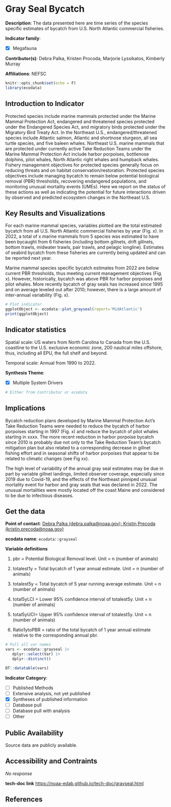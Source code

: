 # Gray Seal Bycatch

**Description**: The data presented here are time series of the species specific estimates of bycatch from U.S. North Atlantic commercial fisheries.

**Indicator family**: 

- [X] Megafauna


**Contributor(s)**: Debra Palka, Kristen Procoda, Marjorie Lyssikatos, Kimberly Murray

**Affiliations**: NEFSC

```{r echo=FALSE}
knitr::opts_chunk$set(echo = F)
library(ecodata)
```
## Introduction to Indicator
Protected species include marine mammals protected under the Marine Mammal Protection Act, endangered and threatened species protected under the Endangered Species Act, and migratory birds protected under the Migratory Bird Treaty Act. In the Northeast U.S., endangered/threatened species include Atlantic salmon, Atlantic and shortnose sturgeon, all sea turtle species, and five baleen whales. Northeast U.S. marine mammals that are protected under currently active Take Reduction Teams under the Marine Mammal Protection Act include harbor porpoises, bottlenose dolphins, pilot whales, North Atlantic right whales and humpback whales. Fishery management objectives for protected species generally focus on reducing threats and on habitat conservation/restoration. Protected species objectives include managing bycatch to remain below potential biological removal (PBR) thresholds, recovering endangered populations, and monitoring unusual mortality events (UMEs). Here we report on the status of these actions as well as indicating the potential for future interactions driven by observed and predicted ecosystem changes in the Northeast U.S.

## Key Results and Visualizations
For each marine mammal species, variables plotted are the total estimated bycatch from all U.S. North Atlantic commercial fisheries by year (Fig. x). In 2022, a total of x marine mammals from 5 species was estimated to have been bycaught from 6 fisheries (including bottom gillnets, drift gillnets, bottom trawls, midwater trawls, pair trawls, and pelagic longline). Estimates of seabird bycatch from these fisheries are currently being updated and can be reported next year. 
Marine mammal species specific bycatch estimates from 2022 are below current PBR thresholds, thus meeting current management objectives (Fig. x). However, historically, bycatch was above PBR for harbor porpoises and pilot whales. More recently bycatch of gray seals has increased since 1995 and on average leveled out after 2010; however, there is a large amount of inter-annual variability (Fig. x).

```{r plot_graysealMAB}
# Plot indicator
ggplotObject <- ecodata::plot_grayseal(report='MidAtlantic')
print(ggplotObject)
```


## Indicator statistics 
Spatial scale: US waters from North Carolina to Canada from the U.S. coastline to the U.S. exclusive economic zone, 200 nautical miles offshore, thus, including all EPU, the full shelf and beyond.

Temporal scale: Annual from 1990 to 2022.

**Synthesis Theme**:

- [X] Multiple System Drivers


```{r autostats_grayseal}
# Either from Contributor or ecodata
```

## Implications
Bycatch reduction plans developed by Marine Mammal Protection Act’s Take Reduction Teams were needed to reduce the bycatch of harbor porpoises starting in 1997 (Fig. x) and reduce the bycatch of pilot whales starting in xxxx. The more recent reduction in harbor porpoise bycatch since 2010 is probably due not only to the Take Reduction Team’s bycatch mitigation plan but also related to a corresponding decrease in gillnet fishing effort and in seasonal shifts of harbor porpoises that appear to be related to climatic changes (see Fig xx).
The high level of variability of the annual gray seal estimates may be due in part by variable gillnet landings, limited observer coverage, especially since 2019 due to Covid-19, and the effects of the Northeast pinniped unusual mortality event for harbor and gray seals that was declared in 2022. The unusual mortalities were mostly located off the coast Maine and considered to be due to infectious diseases.

## Get the data

**Point of contact**: [Debra Palka (debra.palka@noaa.gov); Kristin Precoda (kristin.precoda@noaa.gov)](mailto:Debra Palka (debra.palka@noaa.gov); Kristin Precoda (kristin.precoda@noaa.gov)){.email}

**ecodata name**: `ecodata::grayseal`

**Variable definitions**

1) pbr = Potential Biological Removal level. Unit = n (number of animals) 
2) totalest1y = Total bycatch of 1 year annual estimate. Unit = n (number of animals) 
3) totalest5y = Total bycatch of 5 year running average estimate. Unit = n (number of animals) 
4) total5yLCI = Lower 95% confidence interval of totalest5y. Unit = n (number of animals) 
5) total5yUCI= Upper 95% confidence interval of totalest5y. Unit = n (number of animals) 
6) Ratio1ytoPBR = ratio of the total bycatch of 1 year annual estimate relative to the corresponding annual pbr.

```{r vars_grayseal}
# Pull all var names
vars <- ecodata::grayseal |>
   dplyr::select(Var) |>
   dplyr::distinct()

DT::datatable(vars)
```
**Indicator Category**:

- [ ] Published Methods
- [ ] Extensive analysis, not yet published
- [X] Syntheses of published information
- [ ] Database pull
- [ ] Database pull with analysis
- [ ] Other

## Public Availability

Source data are publicly available.

## Accessibility and Contraints

_No response_

**tech-doc link**
<https://noaa-edab.github.io/tech-doc/grayseal.html>

## References

